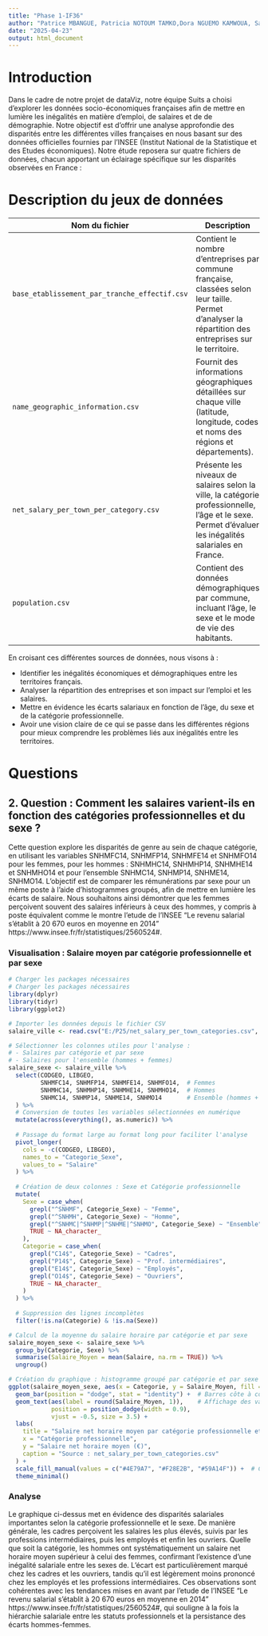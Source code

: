 ---
title: "Phase 1-IF36"
author: "Patrice MBANGUE, Patricia NOTOUM TAMKO,Dora NGUEMO KAMWOUA, Samella LEUKOUO"
date: "2025-04-23"
output: html_document
---

# Introduction

Dans le cadre de notre projet de dataViz, notre équipe Suits a choisi d'explorer les données socio-économiques françaises afin de mettre en lumière les inégalités en matière d'emploi, de salaires et de de démographie. Notre objectif est d'offrir une analyse approfondie des disparités entre les différentes villes françaises en nous basant sur des données officielles fournies par l'INSEE (Institut National de la Statistique et des Etudes économiques). Notre étude reposera sur quatre fichiers de données, chacun apportant un éclairage spécifique sur les disparités observées en France :

# Description du jeux de données

| Nom du fichier                                | Description                                                                                                                                             |
|---------------------------------------|--------------------------------|
| `base_etablissement_par_tranche_effectif.csv` | Contient le nombre d’entreprises par commune française, classées selon leur taille. Permet d’analyser la répartition des entreprises sur le territoire. |
| `name_geographic_information.csv`             | Fournit des informations géographiques détaillées sur chaque ville (latitude, longitude, codes et noms des régions et départements).                    |
| `net_salary_per_town_per_category.csv`        | Présente les niveaux de salaires selon la ville, la catégorie professionnelle, l’âge et le sexe. Permet d'évaluer les inégalités salariales en France.  |
| `population.csv`                              | Contient des données démographiques par commune, incluant l’âge, le sexe et le mode de vie des habitants.                                               |

En croisant ces différentes sources de données, nous visons à :

-   Identifier les inégalités économiques et démographiques entre les territoires français.
-   Analyser la répartition des entreprises et son impact sur l'emploi et les salaires.
-   Mettre en évidence les écarts salariaux en fonction de l’âge, du sexe et de la catégorie professionnelle.
-   Avoir une vision claire de ce qui se passe dans les différentes régions pour mieux comprendre les problèmes liés aux inégalités entre les territoires.

# Questions

## 2. Question : Comment les salaires varient-ils en fonction des catégories professionnelles et du sexe ?

Cette question explore les disparités de genre au sein de chaque catégorie, en utilisant les variables SNHMFC14, SNHMFP14, SNHMFE14 et SNHMFO14 pour les femmes, pour les hommes : SNHMHC14, SNHMHP14, SNHMHE14 et SNHMHO14 et pour l'ensemble SNHMC14, SNHMP14, SNHME14, SNHMO14. L’objectif est de comparer les rémunérations par sexe pour un même poste à l’aide d’histogrammes groupés, afin de mettre en lumière les écarts de salaire. Nous souhaitons ainsi démontrer que les femmes perçoivent souvent des salaires inférieurs à ceux des hommes, y compris à poste équivalent comme le montre l'etude de l'INSEE "Le revenu salarial s’établit à 20 670 euros en moyenne en 2014" https://www.insee.fr/fr/statistiques/2560524#.

### Visualisation : Salaire moyen par catégorie professionnelle et par sexe

```{r}
# Charger les packages nécessaires
# Charger les packages nécessaires
library(dplyr)
library(tidyr)
library(ggplot2)

# Importer les données depuis le fichier CSV
salaire_ville <- read.csv("E:/P25/net_salary_per_town_categories.csv", sep = ",", encoding = "UTF-8")

# Sélectionner les colonnes utiles pour l'analyse :
# - Salaires par catégorie et par sexe
# - Salaires pour l'ensemble (hommes + femmes)
salaire_sexe <- salaire_ville %>%
  select(CODGEO, LIBGEO, 
         SNHMFC14, SNHMFP14, SNHMFE14, SNHMFO14,  # Femmes
         SNHMHC14, SNHMHP14, SNHMHE14, SNHMHO14,  # Hommes
         SNHMC14, SNHMP14, SNHME14, SNHMO14       # Ensemble (hommes + femmes)
  ) %>%
  # Conversion de toutes les variables sélectionnées en numérique
  mutate(across(everything(), as.numeric)) %>%
  
  # Passage du format large au format long pour faciliter l'analyse
  pivot_longer(
    cols = -c(CODGEO, LIBGEO),
    names_to = "Categorie_Sexe",
    values_to = "Salaire"
  ) %>%
  
  # Création de deux colonnes : Sexe et Catégorie professionnelle
  mutate(
    Sexe = case_when(
      grepl("^SNHMF", Categorie_Sexe) ~ "Femme",
      grepl("^SNHMH", Categorie_Sexe) ~ "Homme",
      grepl("^SNHMC|^SNHMP|^SNHME|^SNHMO", Categorie_Sexe) ~ "Ensemble",
      TRUE ~ NA_character_
    ),
    Categorie = case_when(
      grepl("C14$", Categorie_Sexe) ~ "Cadres",
      grepl("P14$", Categorie_Sexe) ~ "Prof. intermédiaires",
      grepl("E14$", Categorie_Sexe) ~ "Employés",
      grepl("O14$", Categorie_Sexe) ~ "Ouvriers",
      TRUE ~ NA_character_
    )
  ) %>%
  
  # Suppression des lignes incomplètes
  filter(!is.na(Categorie) & !is.na(Sexe))

# Calcul de la moyenne du salaire horaire par catégorie et par sexe
salaire_moyen_sexe <- salaire_sexe %>%
  group_by(Categorie, Sexe) %>%
  summarise(Salaire_Moyen = mean(Salaire, na.rm = TRUE)) %>%
  ungroup()

# Création du graphique : histogramme groupé par catégorie et par sexe
ggplot(salaire_moyen_sexe, aes(x = Categorie, y = Salaire_Moyen, fill = Sexe)) +
  geom_bar(position = "dodge", stat = "identity") +  # Barres côte à côte
  geom_text(aes(label = round(Salaire_Moyen, 1)),    # Affichage des valeurs sur les barres
            position = position_dodge(width = 0.9), 
            vjust = -0.5, size = 3.5) +
  labs(
    title = "Salaire net horaire moyen par catégorie professionnelle et par sexe",
    x = "Catégorie professionnelle",
    y = "Salaire net horaire moyen (€)", 
    caption = "Source : net_salary_per_town_categories.csv" 
  ) +
  scale_fill_manual(values = c("#4E79A7", "#F28E2B", "#59A14F")) +  # Couleurs distinctes
  theme_minimal()


```

### Analyse

Le graphique ci-dessus met en évidence des disparités salariales importantes selon la catégorie professionnelle et le sexe. De manière générale, les cadres perçoivent les salaires les plus élevés, suivis par les professions intermédiaires, puis les employés et enfin les ouvriers. Quelle que soit la catégorie, les hommes ont systématiquement un salaire net horaire moyen supérieur à celui des femmes, confirmant l’existence d’une inégalité salariale entre les sexes de. L’écart est particulièrement marqué chez les cadres et les ouvriers, tandis qu’il est légèrement moins prononcé chez les employés et les professions intermédiaires. Ces observations sont cohérentes avec les tendances mises en avant par l'etude de l'INSEE "Le revenu salarial s’établit à 20 670 euros en moyenne en 2014" https://www.insee.fr/fr/statistiques/2560524#, qui souligne à la fois la hiérarchie salariale entre les statuts professionnels et la persistance des écarts hommes-femmes.

